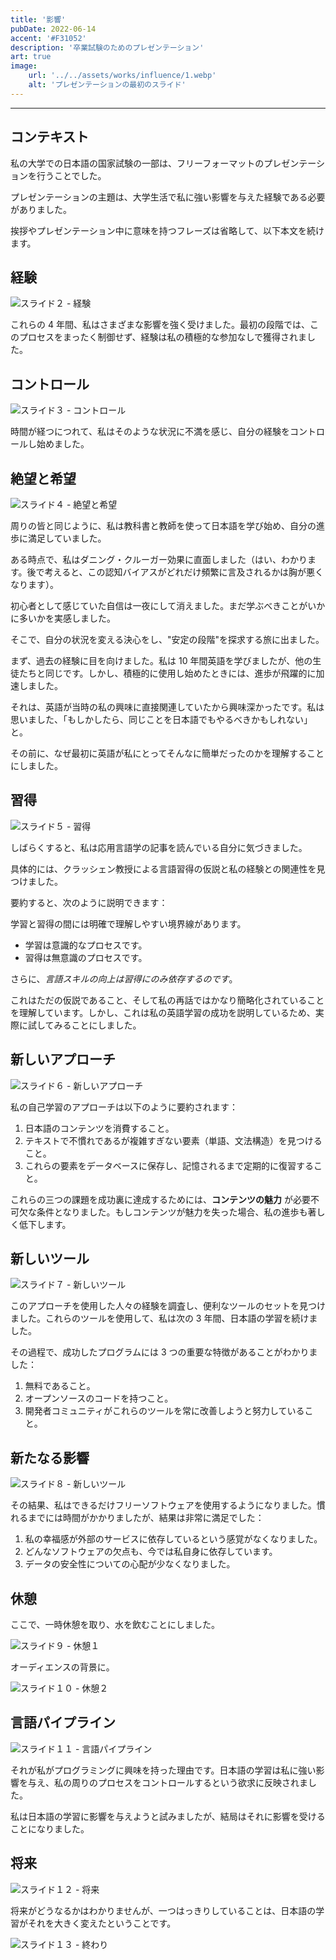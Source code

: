 ```yaml
---
title: '影響'
pubDate: 2022-06-14
accent: '#F31052'
description: '卒業試験のためのプレゼンテーション'
art: true
image:
    url: '../../assets/works/influence/1.webp'
    alt: 'プレゼンテーションの最初のスライド'
---
```


---

## コンテキスト

私の大学での日本語の国家試験の一部は、フリーフォーマットのプレゼンテーションを行うことでした。

プレゼンテーションの主題は、大学生活で私に強い影響を与えた経験である必要がありました。

挨拶やプレゼンテーション中に意味を持つフレーズは省略して、以下本文を続けます。

## 経験

![スライド２ - 経験](../../assets/works/influence/2.webp)

これらの 4 年間、私はさまざまな影響を強く受けました。最初の段階では、このプロセスをまったく制御せず、経験は私の積極的な参加なしで獲得されました。

## コントロール

![スライド３ - コントロール](../../assets/works/influence/3.webp)

時間が経つにつれて、私はそのような状況に不満を感じ、自分の経験をコントロールし始めました。

## 絶望と希望

![スライド４ - 絶望と希望](../../assets/works/influence/4.webp)

周りの皆と同じように、私は教科書と教師を使って日本語を学び始め、自分の進歩に満足していました。

ある時点で、私はダニング・クルーガー効果に直面しました（はい、わかります。後で考えると、この認知バイアスがどれだけ頻繁に言及されるかは胸が悪くなります）。

初心者として感じていた自信は一夜にして消えました。まだ学ぶべきことがいかに多いかを実感しました。

そこで、自分の状況を変える決心をし、"安定の段階"を探求する旅に出ました。

まず、過去の経験に目を向けました。私は 10 年間英語を学びましたが、他の生徒たちと同じです。しかし、積極的に使用し始めたときには、進歩が飛躍的に加速しました。

それは、英語が当時の私の興味に直接関連していたから興味深かったです。私は思いました、「もしかしたら、同じことを日本語でもやるべきかもしれない」と。

その前に、なぜ最初に英語が私にとってそんなに簡単だったのかを理解することにしました。

## 習得

![スライド５ - 習得](../../assets/works/influence/5.webp)

しばらくすると、私は応用言語学の記事を読んでいる自分に気づきました。

具体的には、クラッシェン教授による言語習得の仮説と私の経験との関連性を見つけました。

要約すると、次のように説明できます：

学習と習得の間には明確で理解しやすい境界線があります。

-   学習は意識的なプロセスです。
-   習得は無意識のプロセスです。

さらに、_言語スキルの向上は習得にのみ依存するのです_。

これはただの仮説であること、そして私の再話ではかなり簡略化されていることを理解しています。しかし、これは私の英語学習の成功を説明しているため、実際に試してみることにしました。

## 新しいアプローチ

![スライド６ - 新しいアプローチ](../../assets/works/influence/6.webp)

私の自己学習のアプローチは以下のように要約されます：

1. 日本語のコンテンツを消費すること。
2. テキストで不慣れであるが複雑すぎない要素（単語、文法構造）を見つけること。
3. これらの要素をデータベースに保存し、記憶されるまで定期的に復習すること。

これらの三つの課題を成功裏に達成するためには、**コンテンツの魅力** が必要不可欠な条件となりました。もしコンテンツが魅力を失った場合、私の進歩も著しく低下します。

## 新しいツール

![スライド７ - 新しいツール](../../assets/works/influence/7.webp)

このアプローチを使用した人々の経験を調査し、便利なツールのセットを見つけました。これらのツールを使用して、私は次の 3 年間、日本語の学習を続けました。

その過程で、成功したプログラムには 3 つの重要な特徴があることがわかりました：

1. 無料であること。
2. オープンソースのコードを持つこと。
3. 開発者コミュニティがこれらのツールを常に改善しようと努力していること。

## 新たなる影響

![スライド８ - 新しいツール](../../assets/works/influence/8.webp)

その結果、私はできるだけフリーソフトウェアを使用するようになりました。慣れるまでには時間がかかりましたが、結果は非常に満足でした：

1. 私の幸福感が外部のサービスに依存しているという感覚がなくなりました。
2. どんなソフトウェアの欠点も、今では私自身に依存しています。
3. データの安全性についての心配が少なくなりました。

## 休憩

ここで、一時休憩を取り、水を飲むことにしました。

![スライド９ - 休憩１](../../assets/works/influence/9.webp)

オーディエンスの背景に。

![スライド１０ - 休憩２](../../assets/works/influence/10.webp)

## 言語パイプライン

![スライド１１ - 言語パイプライン](../../assets/works/influence/11.webp)

それが私がプログラミングに興味を持った理由です。日本語の学習は私に強い影響を与え、私の周りのプロセスをコントロールするという欲求に反映されました。

私は日本語の学習に影響を与えようと試みましたが、結局はそれに影響を受けることになりました。

## 将来

![スライド１２ - 将来](../../assets/works/influence/12.webp)

将来がどうなるかはわかりませんが、一つはっきりしていることは、日本語の学習がそれを大きく変えたということです。

![スライド１３ - 終わり](../../assets/works/influence/13.webp)
